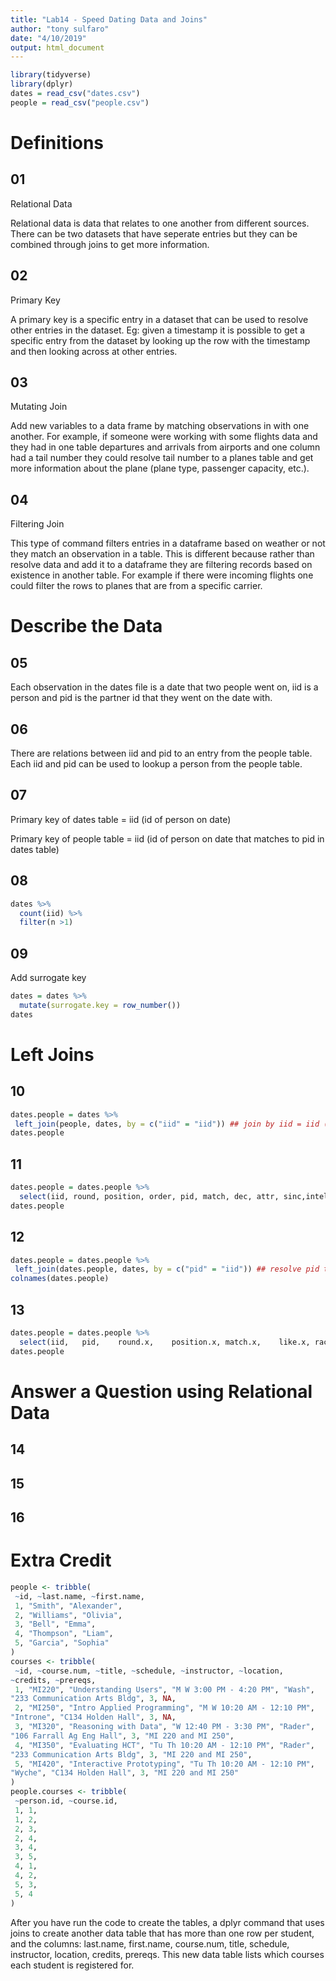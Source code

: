 ```yaml
---
title: "Lab14 - Speed Dating Data and Joins"
author: "tony sulfaro"
date: "4/10/2019"
output: html_document
---
```


```r
library(tidyverse)
library(dplyr)
dates = read_csv("dates.csv")
people = read_csv("people.csv")
```

# Definitions 

## 01

Relational Data

Relational data is data that relates to one another from different sources. There can be two datasets that have seperate entries but they can be combined through joins to get more information.

## 02

Primary Key

A primary key is a specific entry in a dataset that can be used to resolve other entries in the dataset. Eg: given a timestamp it is possible to get a specific entry from the dataset by looking up the row with the timestamp and then looking across at other entries.

## 03

Mutating Join

Add new variables to a data frame by matching observations in with one another. For example, if someone were working with some flights data and they had in one table departures and arrivals from airports and one column had a tail number they could resolve tail number to a planes table and get more information about the plane (plane type, passenger capacity, etc.).

## 04

Filtering Join

This type of command filters entries in a dataframe based on weather or not they match an observation in a table. This is different because rather than resolve data and add it to a dataframe they are filtering records based on existence in another table. For example if there were incoming flights one could filter the rows to planes that are from a specific carrier.

# Describe the Data

## 05

Each observation in the dates file is a date that two people went on, iid is a person and pid is the partner id that they went on the date with.

## 06

There are relations between iid and pid to an entry from the people table. Each iid and pid can be used to lookup a person from the people table.

## 07

Primary key of dates table = iid (id of person on date)

Primary key of people table = iid (id of person on date that matches to pid in dates table)

## 08

```r
dates %>%
  count(iid) %>%
  filter(n >1)
```

## 09

Add surrogate key

```r
dates = dates %>% 
  mutate(surrogate.key = row_number())
dates
```

# Left Joins

## 10

```r
dates.people = dates %>%
 left_join(people, dates, by = c("iid" = "iid")) ## join by iid = iid (resolve person not participant to their attributes)
dates.people
```

## 11

```r
dates.people = dates.people %>%
  select(iid, round, position, order, pid, match, dec, attr, sinc,intel,fun,amb,shar,like,prob,met,match_es,race)
dates.people
```

## 12

```r
dates.people = dates.people %>%
 left_join(dates.people, dates, by = c("pid" = "iid")) ## resolve pid to date attributes, {attribute}.y is pid attributes
colnames(dates.people)
```

## 13

```r
dates.people = dates.people %>%
  select(iid,	pid,	round.x,	position.x,	match.x,	like.x, race.x, race.y)
dates.people
```

# Answer a Question using Relational Data

## 14

## 15

## 16

# Extra Credit

```r
people <- tribble(
 ~id, ~last.name, ~first.name,
 1, "Smith", "Alexander",
 2, "Williams", "Olivia",
 3, "Bell", "Emma",
 4, "Thompson", "Liam",
 5, "Garcia", "Sophia"
)
courses <- tribble(
 ~id, ~course.num, ~title, ~schedule, ~instructor, ~location,
~credits, ~prereqs,
 1, "MI220", "Understanding Users", "M W 3:00 PM - 4:20 PM", "Wash",
"233 Communication Arts Bldg", 3, NA,
 2, "MI250", "Intro Applied Programming", "M W 10:20 AM - 12:10 PM",
"Introne", "C134 Holden Hall", 3, NA,
 3, "MI320", "Reasoning with Data", "W 12:40 PM - 3:30 PM", "Rader",
"106 Farrall Ag Eng Hall", 3, "MI 220 and MI 250",
 4, "MI350", "Evaluating HCT", "Tu Th 10:20 AM - 12:10 PM", "Rader",
"233 Communication Arts Bldg", 3, "MI 220 and MI 250",
 5, "MI420", "Interactive Prototyping", "Tu Th 10:20 AM - 12:10 PM",
"Wyche", "C134 Holden Hall", 3, "MI 220 and MI 250"
)
people.courses <- tribble(
 ~person.id, ~course.id,
 1, 1,
 1, 2,
 2, 3,
 2, 4,
 3, 4,
 3, 5,
 4, 1,
 4, 2,
 5, 3,
 5, 4
)
```

After you	have	run	the	code	to	create	the	tables,	a	dplyr	command	that	uses	joins to	create another data	table	that	has	more	than	one	row	per	student,	and	the	columns:	last.name, first.name,	course.num,	title,	schedule,	instructor,	location,	credits,	prereqs. This	new	data table lists	which	courses	each	student	is	registered	for.

```r

```
